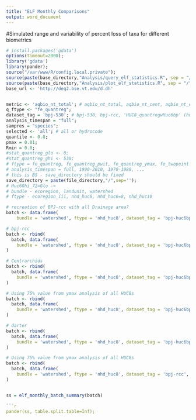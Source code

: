```yaml
---
title: "ELF Monthly Comparisons"
output: word_document
---
```

#Simulated range and variability of percent loss of taxa for different biometrics


```r
# install.packages('gdata')
options(timeout=2000);
library('gdata')
library(pander);
source("/var/www/R/config.local.private");
source(paste(base_directory,"Analysis/query_elf_statistics.R", sep = "/")); 
source(paste(base_directory,"Analysis/plot_elf_statistics.R", sep = "/")); 
base_url <- 'http://deq2.bse.vt.edu/d.dh'


metric <- 'aqbio_nt_total'; # aqbio_nt_total, aqbio_nt_cent, aqbio_nt_darter, aqbio_nt_benins
q_ftype <- "fe_quantreg";
dataset_tag = 'bpj-530'; # bpj-530, bpj-rcc, 'HUC8_quantregwHuc6bp' (huc 6)
analysis_timespan = "full";
sampres = "species";
selected <- 'all'; # all or hydrocode
quantile <- 0.8;
pmax = 0.01;
Rmin = 0.0;
#stat_quantreg_glo <- 0; 
#stat_quantreg_ghi <- 530; 
# ftype = fe_quantreg, fe_quantreg_pwit, fe_quantreg_ymax, fe_twopoint
# analysis_timespan = full, 1990-2010, 1970-1980, ...
# this is BS - save_directory should be fixed
save_directory = paste(file_directory,"/",sep='');
# Huc6Ghi_72=Glo ->
# bundle - ecoregion, landunit, watershed
# ftype - ecoregion_iii, nhd_huc6, nhd_huc6=8, nhd_huc10

# recreation of BPJ-rcc with all Drainage area?
batch <- data.frame(
    bundle = 'watershed', ftype = 'nhd_huc8', dataset_tag = 'bpj-huc6bp-rcc', q_ftype = 'fe_elf', metric = 'aqbio_nt_total', title = "HUC8 - Total # of Taxa")

# bpj-rcc
batch <- rbind(
  batch, data.frame(
    bundle = 'watershed', ftype = 'nhd_huc8', dataset_tag = 'bpj-huc6bp-minnow', q_ftype = 'fe_elf', metric = 'aqbio_nt_minnow', title = "HUC8 - # of Taxa True Minnows")
)

# Centrarchids
batch <- rbind(
  batch, data.frame(
    bundle = 'watershed', ftype = 'nhd_huc8', dataset_tag = 'bpj-huc6bp-cent', q_ftype = 'fe_elf', metric = 'aqbio_nt_cent', title = "HUC8 - # of Taxa Centrarchids")
)

# Using 75% value from ymax analysis of all HUC8s
batch <- rbind(
  batch, data.frame(
    bundle = 'watershed', ftype = 'nhd_huc8', dataset_tag = 'bpj-huc6bp-benins', q_ftype = 'fe_elf', metric = 'aqbio_nt_benins', title = "HUC8 - # of Taxa Benthic Insectivores")
)

# darter
batch <- rbind(
  batch, data.frame(
    bundle = 'watershed', ftype = 'nhd_huc8', dataset_tag = 'bpj-huc6bp-darter', q_ftype = 'fe_elf', metric = 'aqbio_nt_darter', title = "HUC8 - # of Taxa Darters")
)

# Using 75% value from ymax analysis of all HUC8s
batch <- rbind(
  batch, data.frame(
    bundle = 'watershed', ftype = 'nhd_huc8', dataset_tag = 'bpj-rcc', q_ftype = 'fe_elf', metric = 'aqbio_nt_cypr_native', title = "HUC8 - # of Taxa Native Cyprinidae")
)


ss = elf_monthly_batch_summary(batch)

```r
pander(ss, table.split.table=Inf);

```
